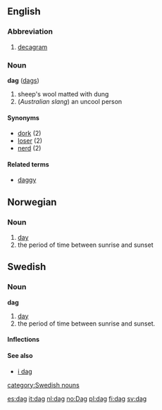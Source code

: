 {{See|Dag}}
==English==
===Abbreviation===
<!-- is it "dag", "Dag", "dag." etc? -->

# [[decagram]]

===Noun===
'''dag''' ([[dags]])

#sheep's wool matted with dung
#(''Australian slang'') an uncool person

====Synonyms====
*[[dork]] (2)
*[[loser]] (2)
*[[nerd]] (2)

====Related terms====
*[[daggy]]

==Norwegian==
===Noun===
{{no-noun-m1|dag}}
#[[day]]
#the period of time between sunrise and sunset

==Swedish==
===Noun===
'''dag''' 
#[[day]]
#the period of time between sunrise and sunset.

====Inflections====
{{sv-noun|gender=Common|dag|dagen|dagar|dagarna|dags|dagens|dagars|dagarnas}}

====See also====
*[[i dag]]

[[category:Swedish nouns]]

[[es:dag]]
[[it:dag]]
[[nl:dag]]
[[no:Dag]]
[[pl:dag]]
[[fi:dag]]
[[sv:dag]]